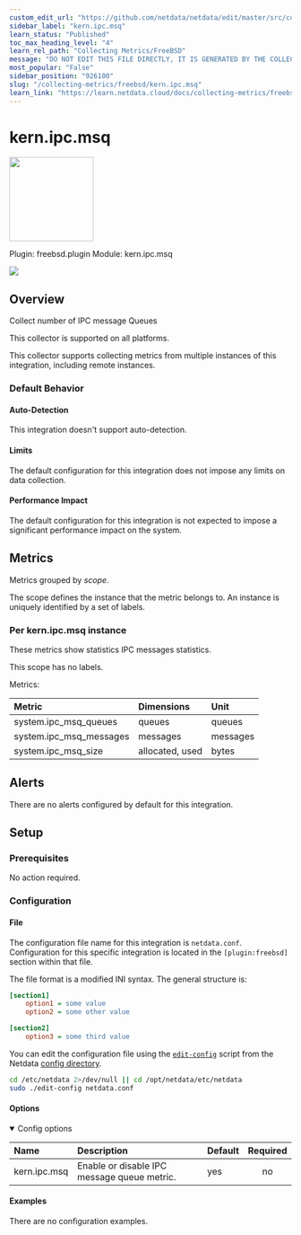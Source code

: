 ```yaml
---
custom_edit_url: "https://github.com/netdata/netdata/edit/master/src/collectors/freebsd.plugin/metadata.yaml"
sidebar_label: "kern.ipc.msq"
learn_status: "Published"
toc_max_heading_level: "4"
learn_rel_path: "Collecting Metrics/FreeBSD"
message: "DO NOT EDIT THIS FILE DIRECTLY, IT IS GENERATED BY THE COLLECTOR'S metadata.yaml FILE"
most_popular: "False"
sidebar_position: "926100"
slug: "/collecting-metrics/freebsd/kern.ipc.msq"
learn_link: "https://learn.netdata.cloud/docs/collecting-metrics/freebsd/kern.ipc.msq"
---
```



# kern.ipc.msq


<img src="https://netdata.cloud/img/freebsd.svg" width="150"/>


Plugin: freebsd.plugin
Module: kern.ipc.msq

<img src="https://img.shields.io/badge/maintained%20by-Netdata-%2300ab44" />

## Overview

Collect number of IPC message Queues



This collector is supported on all platforms.

This collector supports collecting metrics from multiple instances of this integration, including remote instances.


### Default Behavior

#### Auto-Detection

This integration doesn't support auto-detection.

#### Limits

The default configuration for this integration does not impose any limits on data collection.

#### Performance Impact

The default configuration for this integration is not expected to impose a significant performance impact on the system.


## Metrics

Metrics grouped by *scope*.

The scope defines the instance that the metric belongs to. An instance is uniquely identified by a set of labels.



### Per kern.ipc.msq instance

These metrics show statistics IPC messages statistics.

This scope has no labels.

Metrics:

| Metric | Dimensions | Unit |
|:------|:----------|:----|
| system.ipc_msq_queues | queues | queues |
| system.ipc_msq_messages | messages | messages |
| system.ipc_msq_size | allocated, used | bytes |



## Alerts

There are no alerts configured by default for this integration.


## Setup

### Prerequisites

No action required.

### Configuration

#### File

The configuration file name for this integration is `netdata.conf`.
Configuration for this specific integration is located in the `[plugin:freebsd]` section within that file.

The file format is a modified INI syntax. The general structure is:

```ini
[section1]
    option1 = some value
    option2 = some other value

[section2]
    option3 = some third value
```
You can edit the configuration file using the [`edit-config`](/docs/netdata-agent/configuration#edit-a-configuration-file-using-edit-config) script from the
Netdata [config directory](/docs/netdata-agent/configuration#the-netdata-config-directory).

```bash
cd /etc/netdata 2>/dev/null || cd /opt/netdata/etc/netdata
sudo ./edit-config netdata.conf
```
#### Options



<details open>
<summary>Config options</summary>

| Name | Description | Default | Required |
|:----|:-----------|:-------|:--------:|
| kern.ipc.msq | Enable or disable IPC message queue metric. | yes | no |

</details>

#### Examples
There are no configuration examples.


